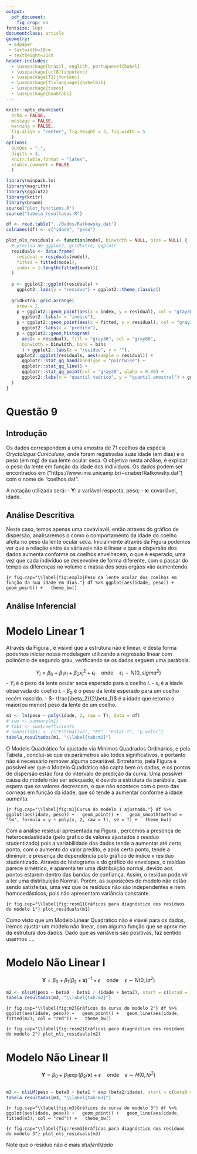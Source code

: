 ```yaml
--- 
output: 
  pdf_document:
    fig_crop: no
fontsize: 10pt
documentclass: article
geometry: 
 - a4paper
 - textwidth=18cm
 - textheight=21cm
header-includes:
  - \usepackage[brazil, english, portuguese]{babel}
  - \usepackage[utf8]{inputenc}
  - \usepackage[T1]{fontenc}
  - \usepackage[fixlanguage]{babelbib}
  - \usepackage{times}
  - \usepackage{booktabs}
---
```


```r
knitr::opts_chunk$set(
  echo = FALSE, 
  message = FALSE,
  warning = FALSE,
  fig.align = "center", fig.height = 3, fig.width = 5 
  )
options(
  OutDec = ",", 
  digits = 3,  
  knitr.table.format = "latex", 
  xtable.comment = FALSE
  )
```

```r
library(minpack.lm)
library(magrittr)
library(ggplot2)
library(knitr)
library(broom)
source("plot_functions.R")
source("tabela_resultados.R")
```

```r
df <- read.table("../Dados/Ratkowsky.dat")
colnames(df) <- c("idade", "peso")
```

```r
plot_nls_residuals <- function(model, binwidth = NULL, bins = NULL) {
  # precisa de ggplot2, gridExtra, qqplotr
  residuals <- data.frame(
    residual = residuals(model), 
    fitted = fitted(model), 
    index = 1:length(fitted(model))
  )
  
  p <- ggplot2::ggplot(residuals) + 
    ggplot2::labs(y = "resíduo") + ggplot2::theme_classic()
  
  gridExtra::grid.arrange(
    nrow = 2, 
    p + ggplot2::geom_point(aes(x = index, y = residual), col = "gray30", alpha = 0.80) + 
      ggplot2::labs(x = "índice"), 
    p + ggplot2::geom_point(aes(x = fitted, y = residual), col = "gray30", alpha = 0.80) + 
      ggplot2::labs(x = "predito"), 
    p + ggplot2::geom_histogram(
      aes(x = residual), fill = "gray30", col = "gray80",
      binwidth = binwidth, bins = bins
      ) + ggplot2::labs(x = "resíduo", y = ""), 
    ggplot2::ggplot(residuals, aes(sample = residual)) + 
      qqplotr::stat_qq_band(bandType = "pointwise") + 
      qqplotr::stat_qq_line() + 
      qqplotr::stat_qq_point(col = "gray20", alpha = 0.80) + 
      ggplot2::labs(x = "quantil teórico", y = "quantil amostral") + ggplot2::theme_classic()
  )
}
```

# Questão 9

## Introdução

Os dados correspondem a uma amostra de 71 coelhos da espécia *Oryctolagus Cuniculuse*, onde foram registradas suas idade (em dias) e o peso (em mg) de sua lente ocular seca. O objetivo nesta análise, é explicar o peso da lente em função da idade dos indivíduos. Os dados podem ser encontrados em ("https://www.ime.unicamp.br/~cnaber/Ratkowsky.dat") com o nome de "coelhos.dat". 

A notação utilizada será:
  - $\mathbf Y$: a variável resposta, peso;
  - $\mathbf x$: covariável, idade. 

## Análise Descritiva

Neste caso, temos apenas uma cováviavél, então através do gráfico de dispersão, analisaremos o como o comportamento da idade do coelho afeita no peso da lente ocular seca. Inicialmente através da Figura \ref{fig:explo} podemos ver que a relação entre as váriaveis não é linear e que a dispersão dos dados aumenta conforme os coelhos envelhecem, o que é esperado, uma vez que cada indivíduo se desenvolve de forma diferente, com o passar do tempo as diferenças no volume e massa dos seus orgãos vão aumentendo.

```{r fig.cap="\\label{fig:explo}Peso da lente ocular dos coelhos em função da sua idade em dias."}
df %>% ggplot(aes(idade, peso)) + geom_point() +
  theme_bw()
```

## Análise Inferencial

# Modelo Linear 1

Através da Figura \ref{fig:explo}, é visível que a estrutura não é linear, e desta forma podemos iniciar nossa modelagem utilizando a regressão linear com polinômio de segundo grau, verificando se os dados seguem uma parábola.

$$
Y_i = \beta_0 + \beta_1  x_i + \beta_2 x_i ^ 2 + \epsilon_i \quad \text{onde} \quad \epsilon_i \sim N(0,sigma^2)
$$
- $Y_i$ é o peso da lente ocular seca esperado para o coelho $i$.
- $x_i$ é a idade observada do coelho $i$.
- $\beta_0$ é o peso da lente esperado para um coelho recém nascido.
- $- \frac{\beta_2}{2\beta_1}$ é a idade que retorna o maior(ou menor) peso da lente de um coelho.

```r
m1 <- lm(peso ~ poly(idade, 2, raw = T), data = df)
# sum <- summary(m1)
# tab1 <- sum$coefficients
# names(tab1) <- c("Estimativa", "EP", "Estat-t", "p-valor")
tabela_resultados(m1, "\\label{tab:m1}")
```

<!-- \begin{table}[ht] -->
<!-- \centering -->
<!-- \begin{tabular}{rrrrr} -->
<!--   \hline -->
<!--  & Estimate & Std. Error & t value & Pr($>$$|$t$|$) \\  -->
<!--   \hline -->
<!-- (Intercept) & 35,58 & 3,84 & 9,26 & 0,00 \\  -->
<!--   poly(idade, 2, raw = T)1 & 0,70 & 0,03 & 25,05 & 0,00 \\  -->
<!--   poly(idade, 2, raw = T)2 & -0,00 & 0,00 & -16,16 & 0,00 \\  -->
<!--    \hline -->
<!-- \end{tabular} -->
<!-- \end{table} -->

O Modelo Quadrático foi ajustado via Mínimos Quadrados Ordinários, e pela Tabela \ref{tab:m1}, conclui-se que os parâmetros são todos significativos, e portanto não é necessário remover alguma covariável.
Entretanto, pela Figura \ref{fig:m1} é possível ver que o Modelo Quadrático não capta bem os dados, e os pontos de dispersão estão fora do intervalo de predição da curva. Uma possível causa do modelo não ser adequado, é devido a estrutura da parábola, que espera que os valores decrescam, o que não acontece com o peso das corneas em função da idade, que só tende a aumentar conforme a idade aumenta.


```{r fig.cap="\\label{fig:m1}Curva do modelo 1 ajustado."}
df %>% ggplot(aes(idade, peso)) +
  geom_point() + 
  geom_smooth(method = "lm", formula = y ~ poly(x, 2, raw = T), se = T) +
  theme_bw()
```

Com a análise residual apresentada na Figura \ref{fig:resm1}, percemos a presença de heterocedastidade (pelo gráfico de valores ajustados x resíduo studentizado) pois a variabilidade dos dados tende a aumentar até certo ponto, com o aumento do valor predito, e após certo ponto, tende a diminuir; e presença de dependência pelo gráfico de índice x resíduo studentizado. Através do histograma e do gráfico de envelopes, o resíduo parece simétrico, e aparenta ter uma distribuição normal, devido aos pontos estarem dentro das bandas de confiança. Assim, o resíduo pode vir a ter uma distribuição Normal. Porém, as suposições do modelo não estão sendo satisfeitas, uma vez que os resíduos não são independentes e nem homocedásticos, pois não apresentam variância constante. 
 
```{r fig.cap="\\label{fig:resm1}Gráficos para diagnóstico dos resíduos do modelo 1"}
plot_residuals(m1)
```

Como visto que um Modelo Linear Quadrático não é viavél para os dados, iremos ajustar um modelo não linear, com alguma função que se aproxime da estrutura dos dados. Dado que as variáveis são positivas, faz sentido usarmos ....

# Modelo Não Linear I

$$
\mathbf Y = \beta_0  + \beta_1 (\beta_2 + \mathbf x)^{-1} + \epsilon \quad \text{onde} \quad \epsilon \sim N(0, I\sigma^2)
$$

```r
m2 <- nlsLM(peso ~ beta0 - beta1 / (idade + beta2), start = c(beta0 = 1, beta1 = 1, beta2 = 1), data = df)
tabela_resultados(m2, "\\label{tab:m2}")
```

```{r fig.cap="\\label{fig:m2}Gráficos da curva do modelo 2"}
df %>% ggplot(aes(idade, peso)) +
  geom_point() +
  geom_line(aes(idade, fitted(m2), col = "red")) +
  theme_bw()
```

```{r fig.cap="\\label{fig:resm2}Gráficos para diagnóstico dos resíduos do modelo 2"}
plot_nls_residuals(m2)
```

# Modelo Não Linear II

$$
\mathbf Y = \beta_0  + \beta_1 \exp (\beta_2 / \mathbf x) + \epsilon \quad \text{onde} \quad \epsilon \sim N(0, I\sigma^2)
$$
```r

```

```r
m3 <- nlsLM(peso ~ beta0 + beta1 * exp (beta2/idade), start = c(beta0 = 1, beta1 = 1, beta2 = 1), data = df)
tabela_resultados(m3, "\\label{tab:m3}")
```

```{r fig.cap="\\label{fig:m3}Gráficos da curva do modelo 3"}
df %>% ggplot(aes(idade, peso)) +
  geom_point() +
  geom_line(aes(idade, fitted(m3), col = "red")) +
  theme_bw()
```


```{r fig.cap="\\label{fig:resm3}Gráficos para diagnóstico dos resíduos do modelo 3"}
plot_nls_residuals(m3)
```


Note que o residuo não é mais *studentizado*